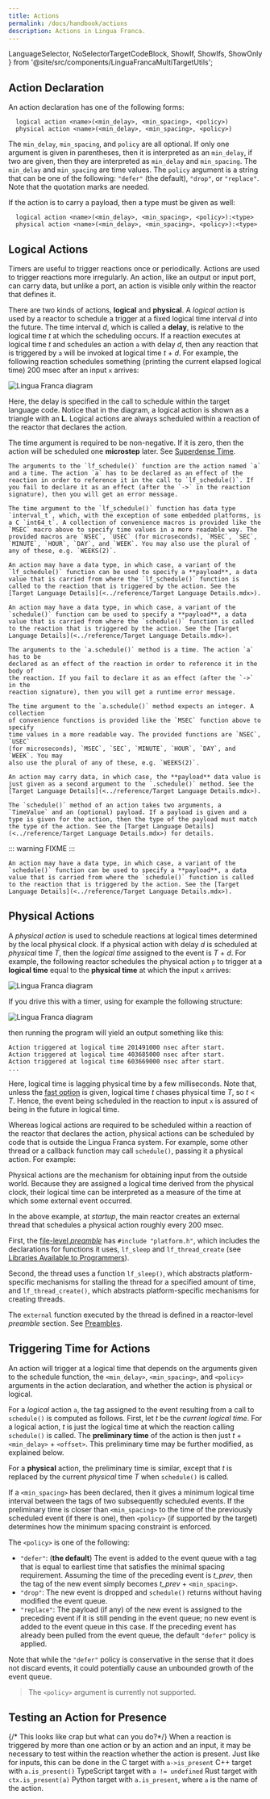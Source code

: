 ```yaml
---
title: Actions
permalink: /docs/handbook/actions
description: Actions in Lingua Franca.
---
```


  LanguageSelector,
  NoSelectorTargetCodeBlock,
  ShowIf, ShowIfs, ShowOnly
} from '@site/src/components/LinguaFrancaMultiTargetUtils';

<LanguageSelector c cpp py rs ts />

## Action Declaration

An action declaration has one of the following forms:

```lf
  logical action <name>(<min_delay>, <min_spacing>, <policy>)
  physical action <name>(<min_delay>, <min_spacing>, <policy>)
```

The `min_delay`, `min_spacing`, and `policy` are all optional. If only one argument is given in parentheses, then it is interpreted as an `min_delay`, if two are given, then they are interpreted as `min_delay` and `min_spacing`. The `min_delay` and `min_spacing` are time values. The `policy` argument is a string that can be one of the following: `"defer"` (the default), `"drop"`, or `"replace"`. Note that the quotation marks are needed.

<ShowOnly c cpp ts rs>

If the action is to carry a payload, then a type must be given as well:

```lf
  logical action <name>(<min_delay>, <min_spacing>, <policy>):<type>
  physical action <name>(<min_delay>, <min_spacing>, <policy>):<type>
```

</ShowOnly>

## Logical Actions

Timers are useful to trigger reactions once or periodically. Actions are used to trigger reactions more irregularly. An action, like an output or input port, can carry data, but unlike a port, an action is visible only within the reactor that defines it.

There are two kinds of actions, **logical** and **physical**. A $logical$ $action$ is used by a reactor to schedule a trigger at a fixed logical time interval _d_ into the future. The time interval _d_, which is called a **delay**, is relative to the logical time _t_ at which the scheduling occurs. If a reaction executes at logical time _t_ and schedules an action `a` with delay _d_, then any reaction that is triggered by `a` will be invoked at logical time _t_ + _d_. For example, the following reaction schedules something (printing the current elapsed logical time) 200 msec after an input `x` arrives:


<NoSelectorTargetCodeBlock c={C_Schedule} cpp={Cpp_Schedule} py={Py_Schedule} rs={Rs_Schedule} ts={TS_Schedule} lf />

![Lingua Franca diagram](./../assets/images/diagrams/Schedule.svg)

Here, the delay is specified in the call to schedule within the target language code. Notice that in the diagram, a logical action is shown as a triangle with an **L**. Logical actions are always scheduled within a reaction of the reactor that declares the action.

The time argument is required to be non-negative. If it is zero, then the action will be scheduled one **microstep** later. See [Superdense Time](<../writing-reactors/Superdense Time.mdx>).

<ShowIfs>
  <ShowIf c>

    The arguments to the `lf_schedule()` function are the action named `a` and a time. The action `a` has to be declared as an effect of the reaction in order to reference it in the call to `lf_schedule()`. If you fail to declare it as an effect (after the `->` in the reaction signature), then you will get an error message.

    The time argument to the `lf_schedule()` function has data type `interval_t`, which, with the exception of some embedded platforms, is a C `int64_t`. A collection of convenience macros is provided like the `MSEC` macro above to specify time values in a more readable way. The provided macros are `NSEC`, `USEC` (for microseconds), `MSEC`, `SEC`, `MINUTE`, `HOUR`, `DAY`, and `WEEK`. You may also use the plural of any of these, e.g. `WEEKS(2)`.

    An action may have a data type, in which case, a variant of the `lf_schedule()` function can be used to specify a **payload**, a data value that is carried from where the `lf_schedule()` function is called to the reaction that is triggered by the action. See the [Target Language Details](<../reference/Target Language Details.mdx>).

  </ShowIf>
  <ShowIf cpp>

    An action may have a data type, in which case, a variant of the `schedule()` function can be used to specify a **payload**, a data value that is carried from where the `schedule()` function is called to the reaction that is triggered by the action. See the [Target Language Details](<../reference/Target Language Details.mdx>).
    
  </ShowIf>
  <ShowIf py>

    The arguments to the `a.schedule()` method is a time. The action `a` has to be
    declared as an effect of the reaction in order to reference it in the body of
    the reaction. If you fail to declare it as an effect (after the `->` in the
    reaction signature), then you will get a runtime error message.

    The time argument to the `a.schedule()` method expects an integer. A collection
    of convenience functions is provided like the `MSEC` function above to specify
    time values in a more readable way. The provided functions are `NSEC`, `USEC`
    (for microseconds), `MSEC`, `SEC`, `MINUTE`, `HOUR`, `DAY`, and `WEEK`. You may
    also use the plural of any of these, e.g. `WEEKS(2)`.

    An action may carry data, in which case, the **payload** data value is just given as a second argument to the `.schedule()` method. See the [Target Language Details](<../reference/Target Language Details.mdx>).

  </ShowIf>
  <ShowIf ts>

    The `schedule()` method of an action takes two arguments, a `TimeValue` and an (optional) payload. If a payload is given and a type is given for the action, then the type of the payload must match the type of the action. See the [Target Language Details](<../reference/Target Language Details.mdx>) for details.

  </ShowIf>

  <ShowIf rs>

::: warning
FIXME
:::

    An action may have a data type, in which case, a variant of the `schedule()` function can be used to specify a **payload**, a data value that is carried from where the `schedule()` function is called to the reaction that is triggered by the action. See the [Target Language Details](<../reference/Target Language Details.mdx>).

  </ShowIf>
</ShowIfs>

## Physical Actions

A $physical$ $action$ is used to schedule reactions at logical times determined by the local physical clock. If a physical action with delay _d_ is scheduled at _physical_ time _T_, then the _logical time_ assigned to the event is _T_ + _d_. For example, the following reactor schedules the physical action `p` to trigger at a **logical time** equal to the **physical time** at which the input `x` arrives:


<NoSelectorTargetCodeBlock c={C_Physical} cpp={Cpp_Physical} py={Py_Physical} rs={Rs_Physical} ts={TS_Physical} lf />

![Lingua Franca diagram](./../assets/images/diagrams/Physical.svg)

If you drive this with a timer, using for example the following structure:

![Lingua Franca diagram](./../assets/images/diagrams/PhysicalTest.svg)

then running the program will yield an output something like this:

```
Action triggered at logical time 201491000 nsec after start.
Action triggered at logical time 403685000 nsec after start.
Action triggered at logical time 603669000 nsec after start.
...
```

Here, logical time is lagging physical time by a few milliseconds. Note that, unless the [fast option](<../reference/Target Declaration.mdx#fast>) is given, logical time _t_ chases physical time _T_, so _t_ < _T_. Hence, the event being scheduled in the reaction to input `x` is assured of being in the future in logical time.

Whereas logical actions are required to be scheduled within a reaction of the reactor that declares the action, physical actions can be scheduled by code that is outside the Lingua Franca system. For example, some other thread or a callback function may call `schedule()`, passing it a physical action. For example:


<NoSelectorTargetCodeBlock c={C_Asynchronous} cpp={Cpp_Asynchronous} py={Py_Asynchronous} rs={Rs_Asynchronous} ts={TS_Asynchronous} lf />


<AsynchronousSVG title="Lingua Franca diagram: Asynchronous" role="img" width="350" />

Physical actions are the mechanism for obtaining input from the outside world. Because they are assigned a logical time derived from the physical clock, their logical time can be interpreted as a measure of the time at which some external event occurred.

<ShowOnly c>

In the above example, at $startup$, the main reactor creates an external thread that schedules a physical action roughly every 200 msec.

First, the [file-level $preamble$](<../writing-reactors/Preambles.mdx>) has `#include "platform.h"`, which includes the declarations for functions it uses, `lf_sleep` and `lf_thread_create` (see [Libraries Available to Programmers](/docs/handbook/target-language-details?target=c#libraries-available-to-programmers)).

Second, the thread uses a function `lf_sleep()`, which abstracts platform-specific mechanisms for stalling the thread for a specified amount of time, and `lf_thread_create()`, which abstracts platform-specific mechanisms for creating threads.

The `external` function executed by the thread is defined in a reactor-level $preamble$ section. See [Preambles](<../writing-reactors/Preambles.mdx>).

</ShowOnly>

## Triggering Time for Actions

An action will trigger at a logical time that depends on the arguments given to the schedule function, the `<min_delay>`, `<min_spacing>`, and `<policy>` arguments in the action declaration, and whether the action is physical or logical.

For a $logical$ action `a`, the tag assigned to the event resulting from a call to `schedule()` is computed as follows. First, let _t_ be the _current logical time_. For a logical action, _t_ is just the logical time at which the reaction calling `schedule()` is called. The **preliminary time** of the action is then just _t_ + `<min_delay>` + `<offset>`. This preliminary time may be further modified, as explained below.

For a **physical** action, the preliminary time is similar, except that _t_ is replaced by the current _physical_ time _T_ when `schedule()` is called.

If a `<min_spacing>` has been declared, then it gives a minimum logical time
interval between the tags of two subsequently scheduled events. If the
preliminary time is closer than `<min_spacing>` to the time of the previously
scheduled event (if there is one), then `<policy>` (if supported by the target)
determines how the minimum spacing constraint is enforced.

<ShowIfs>
<ShowIf c py>

The `<policy>` is one of the following:

- `"defer"`: (**the default**) The event is added to the event queue with a tag that is equal to earliest time that satisfies the minimal spacing requirement. Assuming the time of the preceding event is _t_prev_, then the tag of the new event simply becomes _t_prev_ + `<min_spacing>`.
- `"drop"`: The new event is dropped and `schedule()` returns without having modified the event queue.
- `"replace"`: The payload (if any) of the new event is assigned to the preceding event if it is still pending in the event queue; no new event is added to the event queue in this case. If the preceding event has already been pulled from the event queue, the default `"defer"` policy is applied.

Note that while the `"defer"` policy is conservative in the sense that it does not discard events, it could potentially cause an unbounded growth of the event queue.

</ShowIf>

<ShowIf cpp ts rs>

> The `<policy>` argument is currently not supported.

</ShowIf>
</ShowIfs>

## Testing an Action for Presence

{/* This looks like crap but what can you do?*/}
When a reaction is triggered by more than one action or by an action and an input, it may be necessary to test within the reaction whether the action is present.
Just like for inputs, this can be done in the  <ShowOnly c inline>C target with `a->is_present`</ShowOnly>
  <ShowOnly cpp inline>C++ target with `a.is_present()`</ShowOnly>
  <ShowOnly ts inline>TypeScript target with `a != undefined`</ShowOnly>
  <ShowOnly rs inline>Rust target with `ctx.is_present(a)`</ShowOnly>
  <ShowOnly py inline>Python target with `a.is_present`</ShowOnly>, where `a` is the name of the action.